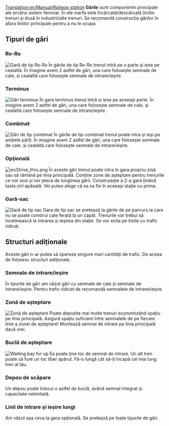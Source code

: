 [[Translation:en/Manual/Railway station]]
{{ro/Tabelul de conținut}}
'''Gările''' sunt componente principale ale orcărui sistem feroviar. În ele marfa este încărcată/descărcată în/din trenuri și dusă în industrii/alte trenuri. Se recomandă construcția gărilor în afara liniilor principale pentru a nu le ocupa.
== Tipuri de gări ==
=== Ro-Ro ===
[[File:en/Ro-ro1.png|center|frame|Gară de tip Ro-Ro]]
În gările de tip Ro-Ro trenul intră pe o parte și iese pe cealaltă. În imagine avem 2 astfel de gări, una care folosește semnale de cale, și cealaltă care folosește semnale de intrare/ieșire.

=== Terminus ===
[[File:en/Terminus.png|center|frame|Gări terminus]]
În gara terminus trenul intră și iese pe aceeași parte. În imagine avem 2 astfel de gări, una care folosește semnale de cale, și cealaltă care folosește semnale de intrare/ieșire.

=== Combinat ===
[[File:en/Two-way-roro-station.png|center|frame|Gări de tip combinat]]
În gările de tip combinat trenul poate intra și ieși pe ambele părți. În imagine avem 2 astfel de gări, una care folosește semnale de cale, și cealaltă care folosește semnale de intrare/ieșire.
=== Opțională ===
[[File:en/Drive thru.png]]
În aceste gări trenul poate intra în gara propriu-zisă sau să rămână pe linia principală. Conține zone de așteptare pentru trenurile ce vor sosi și vor pleca de lungimea gării. Construiește a 2-a gara ținând tasta ctrl apăsată. Vei putea alege că ea sa fie în aceeași stație cu prima.

=== Gară-sac ===
[[File:en/Polany.jpeg|center|frame|Gară de tip sac]]
Gara de tip sac se pretează la gările de pe parcurs la care nu se poate construi cale ferată la un capăt. Trenurile vor trebui să încetinească la intrarea și ieșirea din stație. Se vor evita pe liniile cu trafic ridicat.
== Structuri adiționale ==
Aceste gări n-ar putea să opereze singure mari cantități de trafic. De aceea de folosesc structuri adiționale.
=== Semnale de intrare/ieșire ===
În tipurile de gări am văzut gări cu semnale de cale și semnale de intrare/ieșire. Pentru trafic ridicat de recomandă semnalele de intrare/ieșire.
=== Zonă de așteptare ===
[[File:en/Waitingbay.png|center|frame|Zonă de așteptare]]
Poate depozita mai multe trenuri economizând spațiu pe linia principală. Asigură spațiu suficient între semnalele de pe fiecare linie a zonei de așteptare! Montează semnal de intrare pe linia principală dacă vrei.
=== Buclă de așteptare ===
[[File:en/Loop.png|center|frame|Waiting bay for up ]]
Ea poate ține loc de semnal de intrare. Un alt tren poate să fure un loc liber apărut. Fă-o lungă cât să-ți încapă cel mai lung tren al tău.
=== Depou de scăpare ===
Un depou poate înlocui o astfel de buclă, având semnal integrat și capacitate nelimitată.
=== Linii de intrare și ieșire lungi ===
Am văzut așa ceva la gara opțională. Se pretează pe toate tipurile de gări.